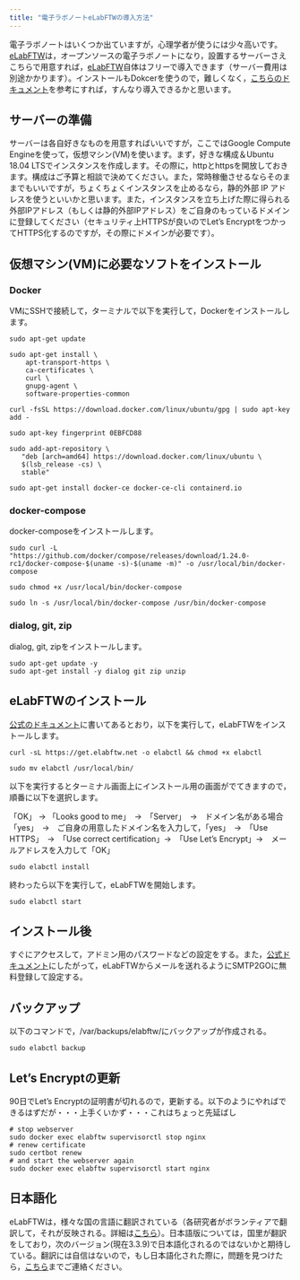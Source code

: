 ```yaml
---
title: "電子ラボノートeLabFTWの導入方法"
---
```


電子ラボノートはいくつか出ていますが，心理学者が使うには少々高いです。[eLabFTW](https://www.elabftw.net/)は，オープンソースの電子ラボノートになり，設置するサーバーさえこちらで用意すれば，[eLabFTW](https://www.elabftw.net/)自体はフリーで導入できます（サーバー費用は別途かかります）。インストールもDokcerを使うので，難しくなく，[こちらのドキュメント](https://doc.elabftw.net/)を参考にすれば，すんなり導入できるかと思います。

## サーバーの準備

サーバーは各自好きなものを用意すればいいですが，ここではGoogle Compute Engineを使って，仮想マシン(VM)を使います。まず，好きな構成＆Ubuntu 18.04 LTSでインスタンスを作成します。その際に，httpとhttpsを開放しておきます。構成はご予算と相談で決めてください。また，常時稼働させるならそのままでもいいですが，ちょくちょくインスタンスを止めるなら，静的外部 IP アドレスを使うといいかと思います。また，インスタンスを立ち上げた際に得られる外部IPアドレス（もしくは静的外部IPアドレス）をご自身のもっているドメインに登録してください（セキュリティ上HTTPSが良いのでLet’s EncryptをつかってHTTPS化するのですが，その際にドメインが必要です）。

## 仮想マシン(VM)に必要なソフトをインストール
### Docker
VMにSSHで接続して，ターミナルで以下を実行して，Dockerをインストールします。

```
sudo apt-get update
```

```
sudo apt-get install \
    apt-transport-https \
    ca-certificates \
    curl \
    gnupg-agent \
    software-properties-common
```

```
curl -fsSL https://download.docker.com/linux/ubuntu/gpg | sudo apt-key add -
```

```
sudo apt-key fingerprint 0EBFCD88
```

```
sudo add-apt-repository \
   "deb [arch=amd64] https://download.docker.com/linux/ubuntu \
   $(lsb_release -cs) \
   stable"
```

```
sudo apt-get install docker-ce docker-ce-cli containerd.io
```

### docker-compose

docker-composeをインストールします。

```
sudo curl -L "https://github.com/docker/compose/releases/download/1.24.0-rc1/docker-compose-$(uname -s)-$(uname -m)" -o /usr/local/bin/docker-compose
```

```
sudo chmod +x /usr/local/bin/docker-compose
```

```
sudo ln -s /usr/local/bin/docker-compose /usr/bin/docker-compose
```
### dialog, git, zip

dialog, git, zipをインストールします。

```
sudo apt-get update -y
sudo apt-get install -y dialog git zip unzip
```

## eLabFTWのインストール

[公式のドキュメント](https://doc.elabftw.net/)に書いてあるとおり，以下を実行して，eLabFTWをインストールします。

```
curl -sL https://get.elabftw.net -o elabctl && chmod +x elabctl
```

```
sudo mv elabctl /usr/local/bin/
```

以下を実行するとターミナル画面上にインストール用の画面がでてきますので，順番に以下を選択します。

「OK」 → 「Looks good to me」　→　「Server」　→　ドメイン名がある場合「yes」　→　ご自身の用意したドメイン名を入力して，「yes」　→　「Use HTTPS」　→　「Use correct certification」→　「Use Let’s Encrypt」→　メールアドレスを入力して「OK」

```
sudo elabctl install
```

終わったら以下を実行して，eLabFTWを開始します。

```
sudo elabctl start
```

## インストール後

すぐにアクセスして，アドミン用のパスワードなどの設定をする。また，[公式ドキュメント](https://doc.elabftw.net/postinstall.html#postinstall)にしたがって，eLabFTWからメールを送れるようにSMTP2GOに無料登録して設定する。

## バックアップ

以下のコマンドで，/var/backups/elabftw/にバックアップが作成される。

```
sudo elabctl backup
```

## Let’s Encryptの更新

90日でLet’s Encryptの証明書が切れるので，更新する。以下のようにやればできるはずだが・・・上手くいかず・・・これはちょっと先延ばし

```
# stop webserver
sudo docker exec elabftw supervisorctl stop nginx
# renew certificate
sudo certbot renew
# and start the webserver again
sudo docker exec elabftw supervisorctl start nginx
```

## 日本語化

eLabFTWは，様々な国の言語に翻訳されている（各研究者がボランティアで翻訳して，それが反映される。詳細は[こちら](https://doc.elabftw.net/contributing.html)）。日本語版については，国里が翻訳をしており，次のバージョン(現在3.3.9)で日本語化されるのではないかと期待している。翻訳には自信はないので，もし日本語化された際に，問題を見つけたら，[こちら](https://docs.google.com/forms/d/e/1FAIpQLSeVb0_ti9flHyGcRQcLESQO7Tzl3eH5hbCqXyzcGh7RWLQexA/viewform)までご連絡ください。



